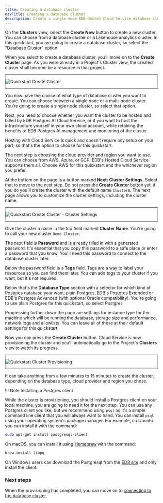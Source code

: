 ```yaml
---
title: Creating a database cluster
navTitle: Creating a database cluster
description: Create a single node EDB-Hosted Cloud Service database cluster on EDB Postgres AI.
---
```


On the **Clusters** view, select the **Create New** button to create a new cluster. You can choose from a database cluster or a Lakehouse analytics cluster. In this quickstart, you are going to create a database cluster, so select the "Database Cluster" option.

When you select to create a database cluster, you'll move on to the **Create Cluster** page. As you were already in a Project's Cluster view, the created cluster shall become be a resource in that project.

<div style="border: 1px solid;margin: 1em auto 1em">

![Quickstart Create Cluster](images/qs_create_cluster.png)

</div>

You now have the choice of what type of database cluster you want to create. You can choose between a single node or a multi-node cluster. You're going to create a single node cluster, so select that option.

Next, you need to choose whether you want the cluster to be hosted and billed by EDB Postgres AI Cloud Service, or if you want to host the infrastructure yourself in your own cloud account, while retaining the benefits of EDB Postgres AI management and monitoring of the cluster. 

Hosting with Cloud Service is quick and doesn't require any setup on your part, so that's the option to choose for this quickstart.

The next step is choosing the cloud provider and region you want to use. You can choose from AWS, Azure, or GCP. EDB's Hosted Cloud Service supports them all. Choose AWS for this quickstart and the whichever region you prefer.

At the bottom on the page is a button marked **Next: Cluster Settings**. Select that to move to the next step. Do not press the **Create Cluster** button yet; if you do you'll create the cluster with the default name `Cluster0`. The next page allows you to customize the cluster settings, including the cluster name.

<div style="border: 1px solid;margin: 1em auto 1em">

![Quickstart Create Cluster - Cluster Settings](images/qs_create_cluster_cluster_settings.png)

</div>

Give the cluster a name in the top field marked **Cluster Name**. You're going to call your new cluster `Demo Cluster`.

The next field is **Password** and is already filled in with a generated password. It's essential that you copy this password to a safe place or enter a password that you know. You'll need this password to connect to the database cluster later.

Below the password field is a **Tags** field. Tags are a way to label your resources so you can find them later. You can add tags to your cluster if you want, but it's not required.

Below that's the **Database Type** section with a selector for which kind of Postgres database your want; plain Postgres, EDB's Postgres Extended or EDB's Postgres Advanced (with optional Oracle compatibility). You're going to use plain Postgres for this quickstart, so select Postgres

Progressing further down the page are settings for instance type for the machine which will be running the database, storage size and performance, network logs and allowlists. You can leave all of these at their default settings for this quickstart.

Now you can press the **Create Cluster** button. Cloud Service is now provisioning the cluster and you'll automatically go to the Project's **Clusters** view to watch its progress. 

<div style="border: 1px solid;margin: 1em auto 1em">

![Quickstart Cluster Provisioning](images/qs_cluster_provisioning.png)

</div>

It can take anything from a few minutes to 15 minutes to create the cluster, depending on the database type, cloud provider and region you chose.

!!! Note Installing a Postgres client

While the cluster is provisioning, you should install a Postgres client on your local machine; you are going to need it for the next step. You can use any Postgres client you like, but we recommend using `psql` as it's a simple command line client that you will always want to hand. You can install `psql` using your operating system's package manager. For example, on Ubuntu you can install it with the command:

```bash
sudo apt-get install postgresql-client
```

On macOS, you can install it using [Homebrew](https://brew.sh) with the command:

```bash
brew install libpq
```

On Windows users can download the Postgresql from the [EDB site](https://www.enterprisedb.com/downloads/postgres-postgresql-downloads) and only install the client.

### Next steps

When the provisioning has completed, you can move on to [connecting to the database cluster](connecting_to_the_database_with_psql). 

